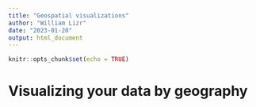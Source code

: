---
title: "Geospatial visualizations"
author: "William Lizr"
date: "2023-01-20"
output: html_document
---

```{r setup, include=FALSE}
knitr::opts_chunk$set(echo = TRUE)
```

# Visualizing your data by geography

```{r}

 





```

